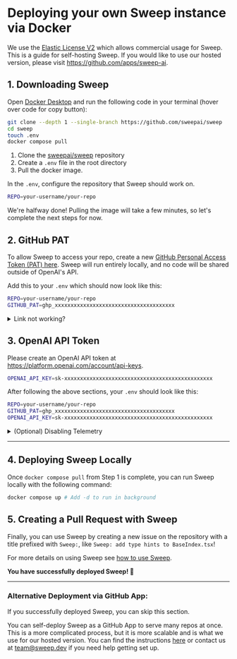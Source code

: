 # Deploying your own Sweep instance via Docker

We use the&nbsp;[Elastic License V2](https://www.elastic.co/licensing/elastic-license) which allows commercial usage for Sweep.
This is a guide for self-hosting Sweep. If you would like to use our hosted version, please visit https://github.com/apps/sweep-ai.

## 1. Downloading Sweep

Open [Docker Desktop](https://www.docker.com/products/docker-desktop/) and run the following code in your terminal (hover over code for copy button):

```sh filename="terminal"
git clone --depth 1 --single-branch https://github.com/sweepai/sweep
cd sweep
touch .env
docker compose pull
```

1. Clone the [sweepai/sweep](https://github.com/sweepai/sweep) repository
2. Create a `.env` file in the root directory
3. Pull the docker image.

In the `.env`, configure the repository that Sweep should work on.

```sh filename=".env"
REPO=your-username/your-repo
```

We're halfway done! Pulling the image will take a few minutes, so let's complete the next steps for now.

## 2. GitHub PAT
To allow Sweep to access your repo, create a new [GitHub Personal Access Token (PAT) here](https://github.com/settings/tokens/new?description=Sweep%20Self-hosted&scopes=repo,workflow). Sweep will run entirely locally, and no code will be shared outside of OpenAI's API.

Add this to your `.env` which should now look like this:

```sh filename=".env"
REPO=your-username/your-repo
GITHUB_PAT=ghp_xxxxxxxxxxxxxxxxxxxxxxxxxxxxxxxxxxxxxx
```

<details>
<summary>
Link not working?
</summary>
If the link doesn't work, you can go [here](https://github.com/settings/tokens/new) and manually set your preferred token name (e.g. Sweep Self-Hosted), and select the following permissions:
* repo (ALL)
* workflow
</details>

## 3. OpenAI API Token

Please create an OpenAI API token at https://platform.openai.com/account/api-keys.
```sh
OPENAI_API_KEY=sk-xxxxxxxxxxxxxxxxxxxxxxxxxxxxxxxxxxxxxxxxxxxxxxx
```

After following the above sections, your `.env` should look like this:
```sh filename=".env"
REPO=your-username/your-repo
GITHUB_PAT=ghp_xxxxxxxxxxxxxxxxxxxxxxxxxxxxxxxxxxxxxx
OPENAI_API_KEY=sk-xxxxxxxxxxxxxxxxxxxxxxxxxxxxxxxxxxxxxxxxxxxxxxx
```

<details>
<summary>
(Optional) Disabling Telemetry
</summary>
We log user events(not user code) to improve the product, such as the # of pull requests created and merged. To disable telemetry, you can add the following line to your `.env`:
```sh filename=".env"
POSTHOG_API_KEY=none
```
</details>

---

## 4. Deploying Sweep Locally

Once `docker compose pull` from Step 1 is complete, you can run Sweep locally with the following command:

```sh filename="terminal"
docker compose up # Add -d to run in background
```

## 5. Creating a Pull Request with Sweep

Finally, you can use Sweep by creating a new issue on the repository with a title prefixed with `Sweep:`, like `Sweep: add type hints to BaseIndex.tsx`!

For more details on using Sweep see [how to use Sweep](https://docs.sweep.dev/#-how-to-use-sweep).

**You have successfully deployed Sweep! 🚀**

---

### Alternative Deployment via GitHub App:
If you successfully deployed Sweep, you can skip this section.

You can self-deploy Sweep as a GitHub App to serve many repos at once. This is a more complicated process, but it is more scalable and is what we use for our hosted version. You can find the instructions [here](https://docs.sweep.dev/usage/self-hosting) or contact us at team@sweep.dev if you need help getting set up.
